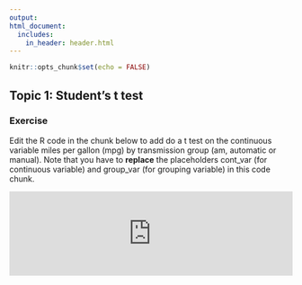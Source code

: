 ```yaml
---
output: 
html_document:
  includes:
    in_header: header.html
---
```


```r
knitr::opts_chunk$set(echo = FALSE)
```

## Topic 1: Student's t test

### Exercise 

Edit the R code in the chunk below to add do a t test on the continuous variable miles per gallon (mpg) by transmission group (am, automatic or manual).
Note that you have to **replace** the placeholders cont_var (for continuous variable) and group_var (for grouping variable) in this code chunk.


<!---LEARNR EX 1-->

<iframe style="margin:0 auto; min-width: 100%;" id="myIframe7" class="interactive"  src="https://pdrhiggins.shinyapps.io/learnr_app1/" scrolling="yes" frameborder="no"></iframe>

<!------------->





<script>
  iFrameResize({}, ".interactive");
</script>
